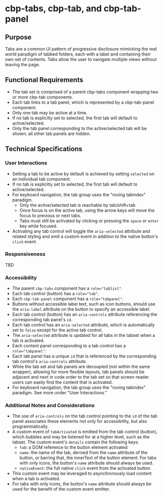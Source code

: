 
<Meta title="Components/Tabs/Specifications" />

# cbp-tabs, cbp-tab, and cbp-tab-panel

## Purpose

Tabs are a common UI pattern of progressive disclosure mimicking the real world paradigm of tabbed folders, each with a label and containing their own set of contents. Tabs allow the user to navigate multiple views without leaving the page.

## Functional Requirements

* The tab set is comprised of a parent cbp-tabs component wrapping two or more cbp-tab components.
* Each tab links to a tab panel, which is represented by a cbp-tab-panel component.
* Only one tab may be active at a time.
* If no tab is explicitly set to selected, the first tab will default to active/selected.
* Only the tab panel corresponding to the active/selected tab will be shown; all other tab panels are hidden.

## Technical Specifications

### User Interactions

* Setting a tab to be active by default is achieved by setting `selected` on an individual tab component.
* If no tab is explicitly set to selected, the first tab will default to active/selected.
* For keyboard navigation, the tab group uses the "roving tabindex" paradigm.
  * Only the active/selected tab is reachable by tab/shift+tab.
  * Once focus is on the active tab, using the arrow keys will move the focus to previous or next tabs.
  * Tabs must still be activated by clicking or pressing the `space` or `enter` key while focused.
* Activating any tab control will toggle the `aria-selected` attribute and related styling and emit a custom event in addition to the native button's `click` event.

### Responsiveness

TBD

### Accessibility

* The parent `cbp-tabs` component has a `role="tablist"`.
* Each tab control (button) has a `role="tab"`.
* Each `cbp-tab-panel` component has a `role="tabpanel"`.
* Buttons without accessible label text, such as icon buttons, should use the `aria-label` attribute on the button to specify an accessible label.
* Each tab control (button) has an `aria-controls` attribute referencing the corresponding tab panel's `id`.
* Each tab control has an `aria-selected` attribute, which is automatically set to `false` except for the active tab control.
* The `aria-selected` attribute is updated for all tabs in the tabset when a tab is activated.
* Each content panel corresponding to a tab control has a `role="tabpanel"`.
* Each tab panel has a unique `id` that is referenced by the corresponding tab control's `aria-controls` attribute.
* While the tab set and tab panels are decoupled (not within the same wrapper), allowing for more flexible layouts, tab panels should be adjacent and next in code order to the tab set so that screen reader users can easily find the content that is activated.
* For keyboard navigation, the tab group uses the "roving tabindex" paradigm. See more under "User Interactions."

### Additional Notes and Considerations

* The use of `aria-controls` on the tab control pointing to the `id` of the tab panel associates these elements not only for accessibility, but also programmatically.
* A custom event of `tabActivated` is emitted from the tab control (button), which bubbles and may be listened for at a higher level, such as the tabset. The custom event's `details` contain the following keys:
  * `tab`: a DOM reference to the button element activated
  * `name`: the name of the tab, derived from the `name` attribute of the button, or barring that, the innerText of the button element. For tabs with only icons, the button's `name` attribute should always be used.
  * `nativeEvent`: the full native `click` event from the activated button
* This custom event may be leveraged to asynchronously load content when a tab is activated.
* For tabs with only icons, the button's `name` attribute should always be used for the benefit of the custom event emitter.
